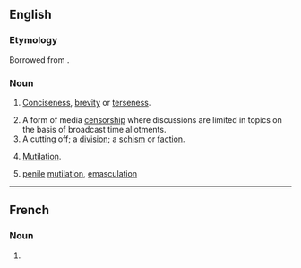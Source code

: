 ==English==

===Etymology===
Borrowed from {{bor|en|fr|concision}}.

===Noun===
{{en-noun|~}}

# {{lb|en|somewhat|rare}} [[conciseness|Conciseness]], [[brevity]] or [[terseness]].
# A form of media [[censorship]] where discussions are limited in topics on the basis of broadcast time allotments.
# A cutting off; a [[division]]; a [[schism]] or [[faction]].
#: {{rfquotek|lang=en|South}}
# [[mutilation|Mutilation]].
# {{lb|en|Christianity}} [[penile]] [[mutilation]], [[emasculation]] {{q|used as a polemical term in Paul's epistles}}

----

==French==

===Noun===
{{fr-noun|f}}

# {{l|en|concision}}